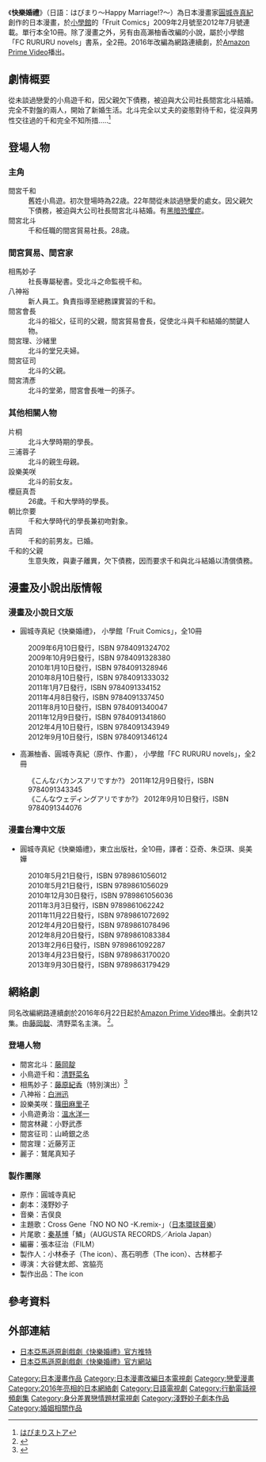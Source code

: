 {{Infobox animanga/Headerofja
|標題 = 快樂婚禮
|圖像 = 
|尺寸 = 
|說明 = 
|日文名稱 = はぴまり〜Happy Marriage!?〜
|英文名稱 = Happy Marriage!?
|假名 = 
|羅馬字 = hapimari
|類型 = 
}}
{{Infobox animanga/name
|正式譯名 = {{flagicon|TWN}} 快樂婚禮
|常用譯名 = 
}}
{{Infobox animanga/Manga
|標題 = 
|作者 = [[圓城寺真紀|圓城寺真紀]]
|作畫 = 
|出版社 = {{flagicon|JPN}} [[小學館|小學館]]<br/>{{flagicon|TWN}} [[東立出版社|東立出版社]]
|連載雜誌 = Fruit Comics 
|label = Fruit Comics α
|網絡 = 
|發售日 = 
|開始 = 2009年2月
|結束 = 2012年7月
|冊數 = 全10冊
|話數 = 
|其他 = 
}}
{{Infobox animanga/Footerofja}}

《'''快樂婚禮'''》（日語：はぴまり〜Happy Marriage!?〜）為日本漫畫家[[圓城寺真紀|圓城寺真紀]]創作的日本漫畫，於[[小學館|小學館]]的「Fruit Comics」2009年2月號至2012年7月號連載。單行本全10冊。除了漫畫之外，另有由高瀨柚香改編的小說，屬於小學館「FC RURURU novels」書系，全2冊。2016年改編為網路連續劇，於[[日本亞馬遜|Amazon Prime Video]]播出。

== 劇情概要 ==
從未談過戀愛的小鳥遊千和，因父親欠下債務，被迫與大公司社長間宮北斗結婚。完全不對盤的兩人，開始了新婚生活。北斗完全以丈夫的姿態對待千和，從沒與男性交往過的千和完全不知所措.....<ref>[http://www.amazon.co.jp/s/node=4456218051&search-alias=instant-video&ref=aiv_hqp_hpmr0 はぴまりストア]</ref>

== 登場人物 ==
=== 主角 ===
; 間宮千和
: 舊姓小鳥遊。初次登場時為22歳。22年間從未談過戀愛的處女。因父親欠下債務，被迫與大公司社長間宮北斗結婚。有[[黑暗恐懼症|黑暗恐懼症]]。
; 間宮北斗
: 千和任職的間宮貿易社長。28歳。

=== 間宮貿易、間宮家 ===
; 相馬妙子
: 社長專屬秘書。受北斗之命監視千和。
; 八神裕
: 新人員工。負責指導至總務課實習的千和。
; 間宮會長
: 北斗的祖父，征司的父親，間宮貿易會長，促使北斗與千和結婚的關鍵人物。
; 間宮理、沙緒里
: 北斗的堂兄夫婦。
; 間宮征司
: 北斗的父親。
; 間宮清彥
: 北斗的堂弟，間宮會長唯一的孫子。

=== 其他相關人物 ===
; 片桐
: 北斗大學時期的學長。
; 三浦蓉子
: 北斗的親生母親。
; 設樂美咲
: 北斗的前女友。
; 櫻庭真吾
: 26歲。千和大學時的學長。
; 朝比奈要
: 千和大學時代的學長兼初吻對象。
; 吉岡
: 千和的前男友。已婚。
; 千和的父親
: 生意失敗，與妻子離異，欠下債務，因而要求千和與北斗結婚以清償債務。

== 漫畫及小說出版情報 ==
=== 漫畫及小說日文版 ===  
* 圓城寺真紀《快樂婚禮》， 小學館「Fruit Comics」，全10冊
: 2009年6月10日發行，ISBN 9784091324702
: 2009年10月9日發行，ISBN 9784091328380
: 2010年1月10日發行，ISBN 9784091328946
: 2010年8月10日發行，ISBN 9784091333032
: 2011年1月7日發行，ISBN 9784091334152
: 2011年4月8日發行，ISBN 9784091337450
: 2011年8月10日發行，ISBN 9784091340047
: 2011年12月9日發行，ISBN 9784091341860
: 2012年4月10日發行，ISBN 9784091343949
: 2012年9月10日發行，ISBN 9784091346124
* 高瀨柚香、圓城寺真紀（原作、作畫）， 小學館「FC RURURU novels」，全2冊
: 《こんなバカンスアリですか?》 2011年12月9日發行，ISBN 9784091343345
: 《こんなウェディングアリですか?》 2012年9月10日發行，ISBN 9784091344076

=== 漫畫台灣中文版 ===  
* 圓城寺真紀《快樂婚禮》，東立出版社，全10冊，譯者：亞奇、朱亞琪、吳美嬅
: 2010年5月21日發行，ISBN 9789861056012
: 2010年5月21日發行，ISBN 9789861056029
: 2010年12月30日發行，ISBN 9789861056036
: 2011年3月3日發行，ISBN 9789861062242
: 2011年11月22日發行，ISBN 9789861072692
: 2012年4月20日發行，ISBN 9789861078496
: 2012年8月20日發行，ISBN 9789861083384
: 2013年2月6日發行，ISBN 9789861092287
: 2013年4月23日發行，ISBN 9789863170020
: 2013年9月30日發行，ISBN 9789863179429

== 網絡劇 ==
同名改編網路連續劇於2016年6月22日起於[[日本亞馬遜|Amazon Prime Video]]播出。全劇共12集。由[[藤岡靛|藤岡靛]]、清野菜名主演。
<ref name=natary160502>{{cite news|url=http://natalie.mu/eiga/news/185736|title=ディーン・フジオカと清野菜名が契約結婚!?Amazon配信ドラマ「はぴまり」|newspaper=映画ナタリー|date=2016-05-02|accessdate=2016-05-02|archive-date=2019-07-05|archive-url=https://web.archive.org/web/20190705214920/https://natalie.mu/eiga/news/185736|dead-url=no}}</ref>。

{{電視節目信息框
| 顏色       = #87CEEB;color:#FFFFFF
| 名稱       = 快樂婚禮
| 原名       = {{lang|ja|はぴまり〜Happy Marriage!?〜}}
| 別名       =
| 圖片       = 
| 圖說       = 
| 類型       = [[戀愛|戀愛]]、職場
| 原創       =  圓城寺真紀「快樂婚禮」（[[小學館|小學館]]）
| 發展       = 
| 編劇       = 淺野妙子
| 導演       = 大谷健太郎、宮脇亮
| 演出       = [[藤岡靛|藤岡靛]]、清野菜名
| 配音       = 
| 旁白       = 
| 國家       = {{JPN}}
| 地區       = 
| 語言       = [[日語|日語]]
| 集數       = 12
| 製片人     = 小林泰子（The icon） 
| 監製       =
| 執行製片人 = 小笠原壽
| 副製片人   = 古林都子
| 共同製片人 = 髙石明彥（The icon）
| 編審       = 張本征治（FILM）
| 剪輯       = 
| 外景       = {{JPN}}
| 主題曲     = Cross Gene「NO NO NO -K.remix-」
| 插曲       =「一定就是你」
| 標語       = 
| 每集長     = 35分鐘
| 頻道       = [[日本亞馬遜|Amazon Prime Video]]
| 電視網     = 
| 電視台     = 
| 視頻制式   = 網絡
| 音頻制式   = [[立體聲|立體聲]]
| 首播國家   = {{JPN}}
| 首播地區   = 
| 製作公司   = The Icon
| 影視公司   =
| 開始       = 2016年6月22日
| 結束       = 8月31日（每週三更新）
| 官方網站   = http://www.amazon.co.jp/s/node=4456218051&search-alias=instant-video&ref=aiv_hqp_hpmr0
| imdb_id   = 
| tv_com_id = 
}}

=== 登場人物 ===
* 間宮北斗：[[藤岡靛|藤岡靛]]
* 小鳥遊千和：[[清野菜名|清野菜名]]
* 相馬妙子：[[藤原紀香|藤原紀香]]（特別演出）<ref name=oricon160513>{{cite news|url=http://www.oricon.co.jp/news/2071590/full/|title=藤原紀香、結婚後初ドラマは“55歳に見えない美貌の秘書”役 ディーンと共演|newspaper=ORICON STYLE|date=2016-05-13|accessdate=2016-05-13|archive-date=2016-09-29|archive-url=https://web.archive.org/web/20160929155625/http://www.oricon.co.jp/news/2071590/full/|dead-url=no}}</ref>
* 八神裕：[[白洲迅|白洲迅]]
* 設樂美咲：[[篠田麻里子|篠田麻里子]]
* 小鳥遊勇治：[[溫水洋一|溫水洋一]]
* 間宮林藏：小野武彥
* 間宮征司：山崎銀之丞
* 間宮理：近藤芳正
* 麗子：鷲尾真知子

=== 製作團隊 ===
* 原作：圓城寺真紀
* 劇本：淺野妙子
* 音樂：吉俣良
* 主題歌：Cross Gene「NO NO NO -K.remix-」（[[日本環球音樂|日本環球音樂]]） 
* 片尾歌：[[秦基博|秦基博]]「鱗」（AUGUSTA RECORDS／Ariola Japan） 
* 編審：張本征治（FILM）
* 製作人：小林泰子（The icon）、髙石明彥（The icon）、古林都子
* 導演：大谷健太郎、宮脇亮
* 製作出品：The icon

== 參考資料 ==
{{Reflist}}

== 外部連結 ==
* [http://twitter.com/hapimari_drama 日本亞馬遜原創戲劇《快樂婚禮》官方推特]
* [http://www.amazon.co.jp/s/node=4456218051&search-alias=instant-video&ref=aiv_hqp_hpmr0  日本亞馬遜原創戲劇《快樂婚禮》官方網站]

{{DEFAULTSORT:Hapimari}}
[[Category:日本漫畫作品|Category:日本漫畫作品]]
[[Category:日本漫畫改編日本電視劇|Category:日本漫畫改編日本電視劇]]
[[Category:戀愛漫畫|Category:戀愛漫畫]]
[[Category:2016年亮相的日本網絡劇|Category:2016年亮相的日本網絡劇]]
[[Category:日語電視劇|Category:日語電視劇]]
[[Category:行動電話視頻劇集|Category:行動電話視頻劇集]]
[[Category:身分差異戀情題材電視劇|Category:身分差異戀情題材電視劇]]
[[Category:淺野妙子劇本作品|Category:淺野妙子劇本作品]]
[[Category:婚姻相關作品|Category:婚姻相關作品]]